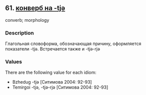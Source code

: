 ## 61. <a href =  'https://agricolamz.github.io/The_Circassian_Isoglosses_Database/61.html'>конверб на -tjə</a>
converb; morphology

### Description

Глагольная словоформа, обозначающая причину, оформляется показатели -tjə. Встречается также и -tjə-rjə

### Values
There are the following value for each idiom:

* Bzhedug  -tjə [Ситимова 2004: 92-93] 
* Temirgoi  -tjə, -tjə-rjə [Ситимова 2004: 92-93] 

